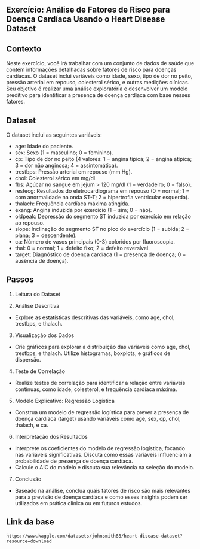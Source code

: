 
## Exercício: Análise de Fatores de Risco para Doença Cardíaca Usando o Heart Disease Dataset

## Contexto

Neste exercício, você irá trabalhar com um conjunto de dados de saúde que contém informações detalhadas sobre fatores de risco para doenças cardíacas. O dataset inclui variáveis como idade, sexo, tipo de dor no peito, pressão arterial em repouso, colesterol sérico, e outras medições clínicas. Seu objetivo é realizar uma análise exploratória e desenvolver um modelo preditivo para identificar a presença de doença cardíaca com base nesses fatores.


## Dataset

O dataset inclui as seguintes variáveis:

- age: Idade do paciente.
- sex: Sexo (1 = masculino; 0 = feminino).
- cp: Tipo de dor no peito (4 valores: 1 = angina típica; 2 = angina atípica; 3 = dor não anginosa; 4 = assintomática).
- trestbps: Pressão arterial em repouso (mm Hg).
- chol: Colesterol sérico em mg/dl.
- fbs: Açúcar no sangue em jejum > 120 mg/dl (1 = verdadeiro; 0 = falso).
- restecg: Resultados do eletrocardiograma em repouso (0 = normal; 1 = com anormalidade na onda ST-T; 2 = hipertrofia ventricular esquerda).
- thalach: Frequência cardíaca máxima atingida.
- exang: Angina induzida por exercício (1 = sim; 0 = não).
- oldpeak: Depressão do segmento ST induzida por exercício em relação ao repouso.
- slope: Inclinação do segmento ST no pico do exercício (1 = subida; 2 = plana; 3 = descendente).
- ca: Número de vasos principais (0-3) coloridos por fluoroscopia.
- thal: 0 = normal; 1 = defeito fixo; 2 = defeito reversível.
- target: Diagnóstico de doença cardíaca (1 = presença de doença; 0 = ausência de doença).


## Passos

1.	Leitura do Dataset

2. 	Análise Descritiva

- 	Explore as estatísticas descritivas das variáveis, como age, chol, trestbps, e thalach.

3. 	Visualização dos Dados

-	Crie gráficos para explorar a distribuição das variáveis como age, chol, trestbps, e thalach. Utilize histogramas, boxplots, e gráficos de dispersão.

4.	Teste de Correlação

- Realize testes de correlação para identificar a relação entre variáveis contínuas, como idade, colesterol, e frequência cardíaca máxima.

5.	Modelo Explicativo: Regressão Logística

- Construa um modelo de regressão logística para prever a presença de doença cardíaca (target) usando variáveis como age, sex, cp, chol, thalach, e ca.

6. 	Interpretação dos Resultados

- Interprete os coeficientes do modelo de regressão logística, focando nas variáveis significativas. Discuta como essas variáveis influenciam a probabilidade de presença de doença cardíaca.
- Calcule o AIC do modelo e discuta sua relevância na seleção do modelo.
	
7.	Conclusão

- Baseado na análise, conclua quais fatores de risco são mais relevantes para a previsão de doença cardíaca e como esses insights podem ser utilizados em prática clínica ou em futuros estudos.

## Link da base

`https://www.kaggle.com/datasets/johnsmith88/heart-disease-dataset?resource=download`

